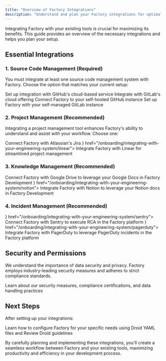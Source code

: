 ```yaml
---
title: "Overview of Factory Integrations"
description: "Understand and plan your Factory integrations for optimal workflow"
---
```


Integrating Factory with your existing tools is crucial for maximizing its benefits. This guide provides an overview of the necessary integrations and helps you plan your setup.

## Essential Integrations

### 1. Source Code Management (Required)

You must integrate at least one source code management system with Factory. Choose the option that matches your current setup:

<CardGroup cols="2">
  <Card title="GitHub Cloud" icon="github" href="/onboarding/integrating-with-your-engineering-system/github-cloud">
    Set up integration with GitHub's cloud-based service
  </Card>
  <Card title="GitLab Cloud" icon="gitlab" href="/onboarding/integrating-with-your-engineering-system/gitlab-cloud">
    Integrate with GitLab's cloud offering
  </Card>
  <Card title="GitHub Enterprise Server" icon="server" href="/onboarding/integrating-with-your-engineering-system/github-enterprise-server">
    Connect Factory to your self-hosted GitHub instance
  </Card>
  <Card title="GitLab Self-Hosted" icon="server" href="/onboarding/integrating-with-your-engineering-system/gitlab-self-hosted">
    Set up Factory with your self-managed GitLab instance
  </Card>
</CardGroup>

### 2. Project Management (Recommended)

Integrating a project management tool enhances Factory's ability to understand and assist with your workflow. Choose one:

<CardGroup cols="2">
  <Card title="Jira" icon="jira" href="/onboarding/integrating-with-your-engineering-system/jira">
    Connect Factory with Atlassian's Jira
  </Card>
  <Card title="Linear" icon={<svg width="40" height="40" viewBox="0 0 35 35" fill="none" xmlns="http://www.w3.org/2000/svg"><g id="SVGRepo_bgCarrier" stroke-width="0"/><g id="SVGRepo_tracerCarrier" stroke-linecap="round" stroke-linejoin="round"/><g id="SVGRepo_iconCarrier"> <path d="M3.03509 12.9431C3.24245 14.9227 4.10472 16.8468 5.62188 18.364C7.13904 19.8811 9.0631 20.7434 11.0428 20.9508L3.03509 12.9431Z" fill="currentColor"/> <path d="M3 11.4938L12.4921 20.9858C13.2976 20.9407 14.0981 20.7879 14.8704 20.5273L3.4585 9.11548C3.19793 9.88771 3.0451 10.6883 3 11.4938Z" fill="currentColor"/> <path d="M3.86722 8.10999L15.8758 20.1186C16.4988 19.8201 17.0946 19.4458 17.6493 18.9956L4.99021 6.33659C4.54006 6.89125 4.16573 7.487 3.86722 8.10999Z" fill="currentColor"/> <path d="M5.66301 5.59517C9.18091 2.12137 14.8488 2.135 18.3498 5.63604C21.8508 9.13708 21.8645 14.8049 18.3907 18.3228L5.66301 5.59517Z" fill="currentColor"/> </g></svg>} href="/onboarding/integrating-with-your-engineering-system/linear">
    Integrate Factory with Linear for streamlined project management
  </Card>
</CardGroup>

### 3. Knowledge Management (Recommended)

<CardGroup cols="2">
  <Card title="Google Drive" icon="google-drive" href="/onboarding/integrating-with-your-engineering-system/googledrive">
    Connect Factory with Google Drive to leverage your Google Docs in Factory Development
  </Card>
  <Card title="Notion" icon={<svg width="40" height="40" viewBox="0 0 25 25" fill="none" xmlns="http://www.w3.org/2000/svg"><g id="SVGRepo_bgCarrier" stroke-width="0"></g><g id="SVGRepo_tracerCarrier" stroke-linecap="round" stroke-linejoin="round"></g><g id="SVGRepo_iconCarrier"> <path d="M3.25781 3.11684C3.67771 3.45796 3.83523 3.43193 4.62369 3.37933L12.0571 2.93299C12.2147 2.93299 12.0836 2.77571 12.0311 2.74957L10.7965 1.85711C10.56 1.67347 10.2448 1.46315 9.64083 1.51576L2.44308 2.04074C2.18059 2.06677 2.12815 2.19801 2.2327 2.30322L3.25781 3.11684ZM3.7041 4.84917V12.6704C3.7041 13.0907 3.91415 13.248 4.38693 13.222L12.5562 12.7493C13.0292 12.7233 13.0819 12.4341 13.0819 12.0927V4.32397C13.0819 3.98306 12.9508 3.79921 12.6612 3.82545L4.12422 4.32397C3.80918 4.35044 3.7041 4.50803 3.7041 4.84917ZM11.7688 5.26872C11.8212 5.50518 11.7688 5.74142 11.5319 5.76799L11.1383 5.84641V11.6205C10.7965 11.8042 10.4814 11.9092 10.2188 11.9092C9.79835 11.9092 9.69305 11.7779 9.37812 11.3844L6.80345 7.34249V11.2532L7.61816 11.437C7.61816 11.437 7.61816 11.9092 6.96086 11.9092L5.14879 12.0143C5.09615 11.9092 5.14879 11.647 5.33259 11.5944L5.80546 11.4634V6.29276L5.1489 6.24015C5.09625 6.00369 5.22739 5.66278 5.5954 5.63631L7.53935 5.50528L10.2188 9.5998V5.97765L9.53564 5.89924C9.4832 5.61018 9.69305 5.40028 9.95576 5.37425L11.7688 5.26872ZM1.83874 1.33212L9.32557 0.780787C10.245 0.701932 10.4815 0.754753 11.0594 1.17452L13.4492 2.85424C13.8436 3.14309 13.975 3.22173 13.975 3.53661V12.7493C13.975 13.3266 13.7647 13.6681 13.0293 13.7203L4.33492 14.2454C3.78291 14.2717 3.52019 14.193 3.23111 13.8253L1.47116 11.5419C1.1558 11.1216 1.02466 10.8071 1.02466 10.4392V2.25041C1.02466 1.77825 1.23504 1.38441 1.83874 1.33212Z" fill="currentColor"></path> </g></svg>} href="/onboarding/integrating-with-your-engineering-system/notion">
    Integrate Factory with Notion to leverage your Notion docs in Factory Development
  </Card>
</CardGroup>

### 4. Incident Management (Recommended)

<CardGroup cols={2}>
  <Card title="Sentry" icon={<svg class="css-15xgryy e10nushx5" xmlns="http://www.w3.org/2000/svg" viewBox="0 0 72 66" width="40" height="40" xmlns:xlink="http://www.w3.org/1999/xlink">  <path d="M29,2.26a4.67,4.67,0,0,0-8,0L14.42,13.53A32.21,32.21,0,0,1,32.17,40.19H27.55A27.68,27.68,0,0,0,12.09,17.47L6,28a15.92,15.92,0,0,1,9.23,12.17H4.62A.76.76,0,0,1,4,39.06l2.94-5a10.74,10.74,0,0,0-3.36-1.9l-2.91,5a4.54,4.54,0,0,0,1.69,6.24A4.66,4.66,0,0,0,4.62,44H19.15a19.4,19.4,0,0,0-8-17.31l2.31-4A23.87,23.87,0,0,1,23.76,44H36.07a35.88,35.88,0,0,0-16.41-31.8l4.67-8a.77.77,0,0,1,1.05-.27c.53.29,20.29,34.77,20.66,35.17a.76.76,0,0,1-.68,1.13H40.6q.09,1.91,0,3.81h4.78A4.59,4.59,0,0,0,50,39.43a4.49,4.49,0,0,0-.62-2.28Z" fill="currentColor" transform="translate(11, 11)">  </path> </svg>} href="/onboarding/integrating-with-your-engineering-system/sentry">
    Connect Factory with Sentry to execute RCA in the Factory platform
  </Card>
  <Card title="PagerDuty" icon={<svg width="40" height="25" viewBox="0 0 256 372" version="1.1" xmlns="http://www.w3.org/2000/svg" xmlns:xlink="http://www.w3.org/1999/xlink" preserveAspectRatio="xMidYMid">  <title>PagerDuty</title>  <g>      <path d="M54.5538972,272.557214 L54.5538972,371.475954 L0,371.475954 L0,272.557214 L54.5538972,272.557214 Z M109.046548,0.000774792703 C155.791517,0.0522613599 176.052007,2.70434494 204.842454,18.2553897 C236.470978,35.2371476 256,68.9883914 256,111.018242 C256,150.076285 240.079602,183.827529 209.512438,203.993367 C181.492537,222.6733 149.651741,225.220564 107.197347,225.220564 L107.197347,225.220564 L0,225.220564 L0,0 Z M117.785558,47.7544491 L116.112769,47.761194 L54.5538972,48.185738 L54.5538972,178.096186 L119.721393,178.096186 C165.359867,178.096186 200.172471,159.840796 200.172471,111.655058 C200.172471,66.8656716 172.15257,47.3366501 116.112769,47.761194 Z" fill="currentColor"></path>  </g></svg>} href="/onboarding/integrating-with-your-engineering-system/pagerduty">
    Integrate Factory with PagerDuty to leverage PagerDuty incidents in the Factory platform
  </Card>
</CardGroup>

## Security and Permissions

We understand the importance of data security and privacy. Factory employs industry-leading security measures and adheres to strict compliance standards.

<Card title="Security and Compliance" icon="shield-check" href="/user-guides/build-with-factory/security-compliance">
  Learn about our security measures, compliance certifications, and data handling practices
</Card>

## Next Steps

After setting up your integrations:

<Card title="Configuring Your Factory" icon="gear" href="/onboarding/configuring-your-factory/droid-yaml-configuration">
  Learn how to configure Factory for your specific needs using Droid YAML files and Review Droid guidelines
</Card>

By carefully planning and implementing these integrations, you'll create a seamless workflow between Factory and your existing tools, maximizing productivity and efficiency in your development process.